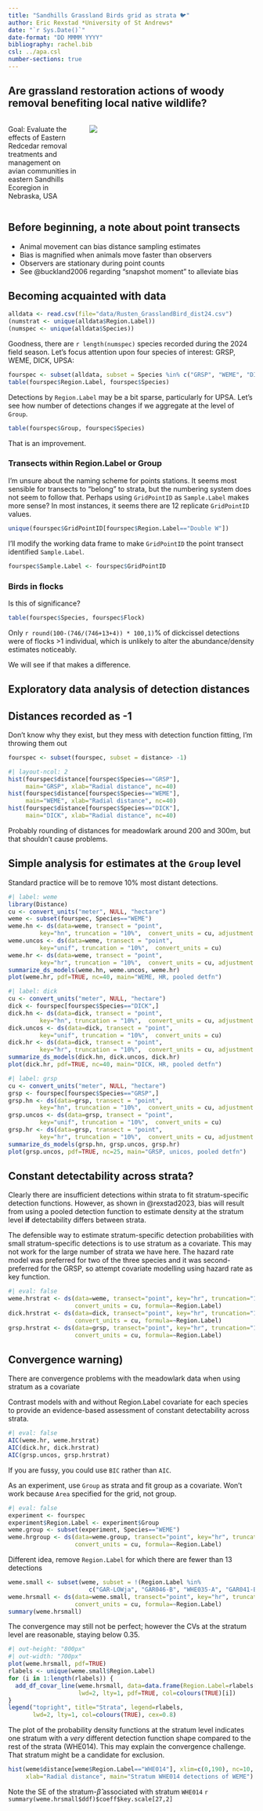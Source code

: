 ```yaml
---
title: "Sandhills Grassland Birds grid as strata 🐦"
author: Eric Rexstad *University of St Andrews*
date: "`r Sys.Date()`"
date-format: "DD MMMM YYYY"
bibliography: rachel.bib
csl: ../apa.csl
number-sections: true
---
```


## Are grassland restoration actions of woody removal benefiting local native wildlife?

:::: {.columns}

::: {.column width='30%'}
Goal: Evaluate the effects of Eastern Redcedar removal treatments and management on avian communities in eastern Sandhills Ecoregion in Nebraska, USA

:::

::: {.column width='70%'}
![](studyarea.png)
:::

::::

:::{.callout-caution collapse=false appearance='default' icon=true}
## Before beginning, a note about point transects
- Animal movement can bias distance sampling estimates 
- Bias is magnified when animals move faster than observers
- Observers are stationary during point counts
- See @buckland2006 regarding "snapshot moment" to alleviate bias
:::

## Becoming acquainted with data

```r
alldata <- read.csv(file="data/Rusten_GrasslandBird_dist24.csv")
(numstrat <- unique(alldata$Region.Label))
(numspec <- unique(alldata$Species))
```

Goodness, there are `r length(numspec)` species recorded during the 2024 field season. Let's focus attention upon four species of interest: GRSP, WEME, DICK, UPSA:

```r
fourspec <- subset(alldata, subset = Species %in% c("GRSP", "WEME", "DICK", "UPSA"))
table(fourspec$Region.Label, fourspec$Species)
```

Detections by `Region.Label` may be a bit sparse, particularly for UPSA. Let's see how number of detections changes if we aggregate at the level of `Group`.

```r
table(fourspec$Group, fourspec$Species)
```

That is an improvement.

### Transects within Region.Label or Group

I'm unsure about the naming scheme for points stations. It seems most sensible for transects to "belong" to strata, but the numbering system does not seem to follow that. Perhaps using `GridPointID` as `Sample.Label` makes more sense? In most instances, it seems there are 12 replicate `GridPointID` values.

```r
unique(fourspec$GridPointID[fourspec$Region.Label=="Double W"])
```

I'll modify the working data frame to make `GridPointID` the point transect identified `Sample.Label`.

```r
fourspec$Sample.Label <- fourspec$GridPointID
```


### Birds in flocks

Is this of significance?

```r
table(fourspec$Species, fourspec$Flock)
```

Only `r round(100-(746/(746+13+4)) * 100,1)`\% of dickcissel detections were of flocks >1 individual, which is unlikely to alter the abundance/density estimates noticeably. 

We will see if that makes a difference.

## Exploratory data analysis of detection distances

:::{.callout-caution collapse=false appearance='default' icon=true}
## Distances recorded as -1
Don't know why they exist, but they mess with detection function fitting, I'm throwing them out
:::

```r
fourspec <- subset(fourspec, subset = distance> -1)
```


```r
#| layout-ncol: 2
hist(fourspec$distance[fourspec$Species=="GRSP"], 
     main="GRSP", xlab="Radial distance", nc=40)
hist(fourspec$distance[fourspec$Species=="WEME"], 
     main="WEME", xlab="Radial distance", nc=40)
hist(fourspec$distance[fourspec$Species=="DICK"], 
     main="DICK", xlab="Radial distance", nc=40)
```

Probably rounding of distances for meadowlark around 200 and 300m, but that shouldn't cause problems.

## Simple analysis for estimates at the `Group` level

Standard practice will be to remove 10% most distant detections.

```r
#| label: weme
library(Distance)
cu <- convert_units("meter", NULL, "hectare")
weme <- subset(fourspec, Species=="WEME")
weme.hn <- ds(data=weme, transect = "point",
         key="hn", truncation = "10%",  convert_units = cu, adjustment = "herm")
weme.uncos <- ds(data=weme, transect = "point",
         key="unif", truncation = "10%",  convert_units = cu)
weme.hr <- ds(data=weme, transect = "point",
         key="hr", truncation = "10%",  convert_units = cu, adjustment = "poly")
summarize_ds_models(weme.hn, weme.uncos, weme.hr)
plot(weme.hr, pdf=TRUE, nc=40, main="WEME, HR, pooled detfn")
```


```r
#| label: dick
cu <- convert_units("meter", NULL, "hectare")
dick <- fourspec[fourspec$Species=="DICK",]
dick.hn <- ds(data=dick, transect = "point",
         key="hn", truncation = "10%",  convert_units = cu, adjustment = "herm")
dick.uncos <- ds(data=dick, transect = "point",
         key="unif", truncation = "10%",  convert_units = cu)
dick.hr <- ds(data=dick, transect = "point",
         key="hr", truncation = "10%",  convert_units = cu, adjustment = "poly")
summarize_ds_models(dick.hn, dick.uncos, dick.hr)
plot(dick.hr, pdf=TRUE, nc=40, main="DICK, HR, pooled detfn")
```

```r
#| label: grsp
cu <- convert_units("meter", NULL, "hectare")
grsp <- fourspec[fourspec$Species=="GRSP",]
grsp.hn <- ds(data=grsp, transect = "point",
         key="hn", truncation = "10%",  convert_units = cu, adjustment = "herm")
grsp.uncos <- ds(data=grsp, transect = "point",
         key="unif", truncation = "10%",  convert_units = cu)
grsp.hr <- ds(data=grsp, transect = "point",
         key="hr", truncation = "10%",  convert_units = cu, adjustment = "poly")
summarize_ds_models(grsp.hn, grsp.uncos, grsp.hr)
plot(grsp.uncos, pdf=TRUE, nc=25, main="GRSP, unicos, pooled detfn")
```

## Constant detectability across strata?

Clearly there are insufficient detections within strata to fit stratum-specific detection functions. However, as shown in @rexstad2023, bias will result from using a pooled detection function to estimate density at the stratum level **if** detectability differs between strata.  

The defensible way to estimate stratum-specific detection probabilities with small stratum-specific detections is to use stratum as a covariate. This may not work for the large number of strata we have here. The hazard rate model was preferred for two of the three species and it was second-preferred for the GRSP, so attempt covariate modelling using hazard rate as key function.

```r
#| eval: false
weme.hrstrat <- ds(data=weme, transect="point", key="hr", truncation="10%",
                   convert_units = cu, formula=~Region.Label)
dick.hrstrat <- ds(data=dick, transect="point", key="hr", truncation="10%",
                   convert_units = cu, formula=~Region.Label)
grsp.hrstrat <- ds(data=grsp, transect="point", key="hr", truncation="10%",
                   convert_units = cu, formula=~Region.Label)
```

:::{.callout-warning collapse=false appearance='default' icon=true}
## Convergence warning)
There are convergence problems with the meadowlark data when using stratum as a covariate
:::

Contrast models with and without Region.Label covariate for each species to provide an evidence-based assessment of constant detectability across strata.

```r
#| eval: false
AIC(weme.hr, weme.hrstrat)
AIC(dick.hr, dick.hrstrat)
AIC(grsp.uncos, grsp.hrstrat)
```

If you are fussy, you could use `BIC` rather than `AIC`.

As an experiment, use `Group` as strata and fit group as a covariate. Won't work because `Area` specified for the grid, not group.

```r
#| eval: false
experiment <- fourspec
experiment$Region.Label <- experiment$Group
weme.group <- subset(experiment, Species=="WEME")
weme.hrgroup <- ds(data=weme.group, transect="point", key="hr", truncation="10%",
                   convert_units = cu, formula=~Region.Label)
```

Different idea, remove `Region.Label` for which there are fewer than 13 detections

```r
weme.small <- subset(weme, subset = !(Region.Label %in% 
                       c("GAR-LOWja", "GAR046-B", "WHE035-A", "GAR041-B")))
weme.hrsmall <- ds(data=weme.small, transect="point", key="hr", truncation="10%",
                   convert_units = cu, formula=~Region.Label)
summary(weme.hrsmall)
```

The convergence may still not be perfect; however the CVs at the stratum level are reasonable, staying below 0.35.

```r
#| out-height: "800px"
#| out-width: "700px"
plot(weme.hrsmall, pdf=TRUE)
rlabels <- unique(weme.small$Region.Label)
for (i in 1:length(rlabels)) {
  add_df_covar_line(weme.hrsmall, data=data.frame(Region.Label=rlabels[i]),
                    lwd=2, lty=1, pdf=TRUE, col=colours(TRUE)[i])
}
legend("topright", title="Strata", legend=rlabels,
       lwd=2, lty=1, col=colours(TRUE), cex=0.8)
```

The plot of the probability density functions at the stratum level indicates one stratum with a *very* different detection function shape compared to the rest of the strata (WHE014). This may explain the convergence challenge. That stratum might be a candidate for exclusion.

```r
hist(weme$distance[weme$Region.Label=="WHE014"], xlim=c(0,190), nc=10,
     xlab="Radial distance", main="Stratum WHE014 detections of WEME")
```

Note the SE of the stratum-$\hat{\beta}$ associated with stratum `WHE014` `r summary(weme.hrsmall$ddf)$coeff$key.scale[27,2]`